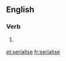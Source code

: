 ==English==

===Verb===
{{en-verb|serialises|serialising|serialised|serialised}}

# {{British}} {{alternative spelling of|[[serialize]]}}

[[et:serialise]]
[[fr:serialise]]